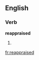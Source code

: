 ==English==

===Verb===
'''reappraised'''

# {{present participle of|reappraise}}

[[fr:reappraised]]